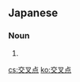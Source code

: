 ==Japanese==
{{ja-kanjitab|こう|さ|てん|yomi=o}}

===Noun===
{{ja-noun|こうさてん}}

# {{archaic spelling of|交差点|lang=ja|sort=こうさてん}}

{{C|ja|Roads|sort=こうさてん}}

[[cs:交叉点]]
[[ko:交叉点]]